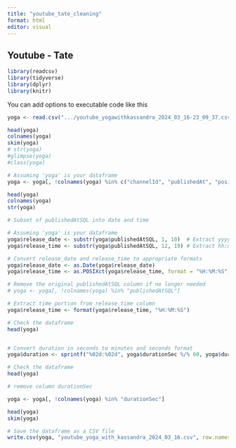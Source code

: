 ```yaml
---
title: "youtube_tate_cleaning"
format: html
editor: visual
---
```


## Youtube - Tate

```r

library(readcsv)
library(tidyverse)
library(dplyr)
library(knitr)
```

You can add options to executable code like this

```r

yoga <- read.csv(".../youtube_yogawithkassandra_2024_03_16-23_09_37.csv")
```

```r

head(yoga)
colnames(yoga)
skim(yoga)
# str(yoga)
#glimpse(yoga)
#class(yoga)
```

```r
# Assuming 'yoga' is your dataframe
yoga <- yoga[, !colnames(yoga) %in% c("channelId", "publishedAt", "position", "duration", "dimension", "definition", "defaultLanguage", "thumbnail_maxres", "licensedContent", "locationDescription", "latitude", "longitude", "dislikeCount", "favoriteCount" )]

head(yoga)
colnames(yoga)
str(yoga)
```

```r
# Subset of publishedAtSQL into date and time

# Assuming 'yoga' is your dataframe
yoga$release_date <- substr(yoga$publishedAtSQL, 1, 10)  # Extract yyyy-mm-dd
yoga$release_time <- substr(yoga$publishedAtSQL, 12, 19) # Extract hh:mm:ss

# Convert release_date and release_time to appropriate formats
yoga$release_date <- as.Date(yoga$release_date)
yoga$release_time <- as.POSIXct(yoga$release_time, format = "%H:%M:%S")

# Remove the original publishedAtSQL column if no longer needed
# yoga <- yoga[, !colnames(yoga) %in% "publishedAtSQL"]

```

```r
# Extract time portion from release_time column
yoga$release_time <- format(yoga$release_time, "%H:%M:%S")

# Check the dataframe
head(yoga)



```

```r
# Convert duration in seconds to minutes and seconds format
yoga$duration <- sprintf("%02d:%02d", yoga$durationSec %/% 60, yoga$durationSec %% 60)

# Check the dataframe
head(yoga)

```

```r
# remove column durationSec

yoga <- yoga[, !colnames(yoga) %in% "durationSec"]

head(yoga)
skim(yoga)
```

```r
# Save the dataframe as a CSV file
write.csv(yoga, "youtube_yoga_with_kassandra_2024_03_16.csv", row.names = FALSE)

```
